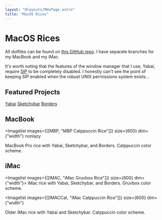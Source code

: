 ```yaml
---
layout: "@layouts/MdxPage.astro"
title: "MacOS Rices"
---
```



# MacOS Rices

All dotfiles can be found on
[this GitHub repo](https://github.com/junikimm717/imacdots). I have separate
branches for my MacBook and my iMac.

It's worth noting that the features of the window manager that I use, Yabai,
require
[SIP](https://developer.apple.com/documentation/security/disabling_and_enabling_system_integrity_protection)
to be completely disabled. I honestly can't see the point of keeping SIP enabled
when the robust UNIX permissions system exists...

## Featured Projects

[Yabai](https://github.com/koekeishiya/yabai/)
[Sketchybar](https://github.com/FelixKratz/SketchyBar)
[Borders](https://github.com/FelixKratz/JankyBorders)

## MacBook


<Imagelist
  images={[[MBP, "MBP Catppuccin Rice"]]}
  size={600}
  dim={"width"}
  nonlazy
>
  MacBook Pro rice with Yabai, Sketchybar, and Borders. Catppuccin color scheme.
</Imagelist>

## iMac


<Imagelist images={[[IMAC, "iMac Gruvbox Rice"]]} size={600} dim={"width"}>
  iMac rice with Yabai, Sketchybar, and Borders. Gruvbox color scheme.
</Imagelist>


<Imagelist
  images={[[IMACCat, "iMac Catppuccin Rice"]]}
  size={600}
  dim={"width"}
>
  Older iMac rice with Yabai and Sketchybar. Catppuccin color scheme.
</Imagelist>
